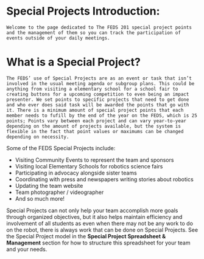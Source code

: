 # Special Projects Introduction:
	Welcome to the page dedicated to The FEDS 201 special project points and the management of them so you can track the participation of events outside of your daily meetings. 

# What is a Special Project?
	The FEDS’ use of Special Projects are as an event or task that isn’t involved in the usual meeting agenda or subgroup plans. This could be anything from visiting a elementary school for a school fair to creating buttons for a upcoming competition to even being an impact presenter. We set points to specific projects that need to get done and who ever does said task will be awarded the points that go with it. There is a minimum amount of special project points that each member needs to fufill by the end of the year on the FEDS, which is 25 points; Points vary between each project and can vary year-to-year depending on the amount of projects available, but the system is flexible in the fact that point values or maximums can be changed depending on necessity.

Some of the FEDS Special Projects include:
- Visiting Community Events to represent the team and sponsors
- Visiting local Elementary Schools for robotics science fairs
- Participating in advocacy alongside sister teams
- Coordinating with press and newspapers writing stories about robotics
- Updating the team website
- Team photographer / videographer
- And so much more!

Special Projects can not only help your team accomplish more goals through organized objectives, but it also helps maintain efficiency and involvement of all students as even when there may not be any work to do on the robot, there is always work that can be done on Special Projects. See the Special Project model in the **Special Project Spreadsheet & Management** section for how to structure this spreadsheet for your team and your needs.

